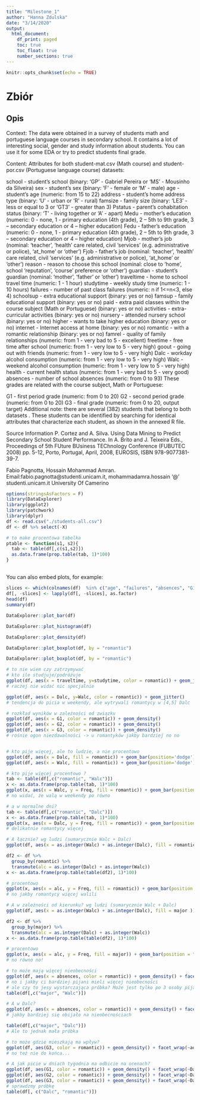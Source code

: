 ```yaml
---
title: "Milestone_1"
author: "Hanna Zdulska"
date: "3/14/2020"
output:
  html_document:
    df_print: paged
    toc: true
    toc_float: true
    number_sections: true
---
```


```r
knitr::opts_chunk$set(echo = TRUE)
```

# Zbiór

## Opis
Context:
The data were obtained in a survey of students math and portuguese language courses in secondary school. It contains a lot of interesting social, gender and study information about students. You can use it for some EDA or try to predict students final grade.

Content:
Attributes for both student-mat.csv (Math course) and student-por.csv (Portuguese language course) datasets:

school - student's school (binary: 'GP' - Gabriel Pereira or 'MS' - Mousinho da Silveira)
sex - student's sex (binary: 'F' - female or 'M' - male)
age - student's age (numeric: from 15 to 22)
address - student's home address type (binary: 'U' - urban or 'R' - rural)
famsize - family size (binary: 'LE3' - less or equal to 3 or 'GT3' - greater than 3)
Pstatus - parent's cohabitation status (binary: 'T' - living together or 'A' - apart)
Medu - mother's education (numeric: 0 - none, 1 - primary education (4th grade), 2 – 5th to 9th grade, 3 – secondary education or 4 – higher education)
Fedu - father's education (numeric: 0 - none, 1 - primary education (4th grade), 2 – 5th to 9th grade, 3 – secondary education or 4 – higher education)
Mjob - mother's job (nominal: 'teacher', 'health' care related, civil 'services' (e.g. administrative or police), 'at_home' or 'other')
Fjob - father's job (nominal: 'teacher', 'health' care related, civil 'services' (e.g. administrative or police), 'at_home' or 'other')
reason - reason to choose this school (nominal: close to 'home', school 'reputation', 'course' preference or 'other')
guardian - student's guardian (nominal: 'mother', 'father' or 'other')
traveltime - home to school travel time (numeric: 1 - 1 hour)
studytime - weekly study time (numeric: 1 - 10 hours)
failures - number of past class failures (numeric: n if 1<=n<3, else 4)
schoolsup - extra educational support (binary: yes or no)
famsup - family educational support (binary: yes or no)
paid - extra paid classes within the course subject (Math or Portuguese) (binary: yes or no)
activities - extra-curricular activities (binary: yes or no)
nursery - attended nursery school (binary: yes or no)
higher - wants to take higher education (binary: yes or no)
internet - Internet access at home (binary: yes or no)
romantic - with a romantic relationship (binary: yes or no)
famrel - quality of family relationships (numeric: from 1 - very bad to 5 - excellent)
freetime - free time after school (numeric: from 1 - very low to 5 - very high)
goout - going out with friends (numeric: from 1 - very low to 5 - very high)
Dalc - workday alcohol consumption (numeric: from 1 - very low to 5 - very high)
Walc - weekend alcohol consumption (numeric: from 1 - very low to 5 - very high)
health - current health status (numeric: from 1 - very bad to 5 - very good)
absences - number of school absences (numeric: from 0 to 93)
These grades are related with the course subject, Math or Portuguese:

G1 - first period grade (numeric: from 0 to 20)
G2 - second period grade (numeric: from 0 to 20)
G3 - final grade (numeric: from 0 to 20, output target)
Additional note: there are several (382) students that belong to both datasets .
These students can be identified by searching for identical attributes
that characterize each student, as shown in the annexed R file.

Source Information
P. Cortez and A. Silva. Using Data Mining to Predict Secondary School Student Performance. In A. Brito and J. Teixeira Eds., Proceedings of 5th FUture BUsiness TEChnology Conference (FUBUTEC 2008) pp. 5-12, Porto, Portugal, April, 2008, EUROSIS, ISBN 978-9077381-39-7.

Fabio Pagnotta, Hossain Mohammad Amran.
Email:fabio.pagnotta\@studenti.unicam.it, mohammadamra.hossain '@' studenti.unicam.it
University Of Camerino

```r
options(stringsAsFactors = F)
library(DataExplorer)
library(ggplot2)
library(patchwork)
library(dplyr)
df <- read.csv("./students-all.csv")
df <- df %>% select(-X)

# to make procentowa tabelka
ptable <- function(s1, s2){
  tab <- table(df[,c(s1,s2)])
  as.data.frame(prop.table(tab, 1)*100)
}
```

## 

You can also embed plots, for example:

```r
slices <- which(colnames(df)  %in% c("age", "failures", "absences", "G1", "G2", "G3"))
df[, -slices] <- lapply(df[, -slices], as.factor)
head(df)
summary(df)
```

```r
DataExplorer::plot_bar(df)
```


```r
DataExplorer::plot_histogram(df)
```



```r
DataExplorer::plot_density(df)
```
```r
DataExplorer::plot_boxplot(df, by = "romantic")
```


```r
DataExplorer::plot_boxplot(df, by = "romantic")
```

```r
# to nie wiem czy zatrzymywać
# kto ile studjuje/podróżuje
ggplot(df, aes(x = traveltime, y=studytime, color = romantic)) + geom_jitter()
# raczej nie widać nic specjalnie

ggplot(df, aes(x = Dalc, y=Walc, color = romantic)) + geom_jitter()
# tendencja do picia w weekendy, ale wytrywali romantycy w [4,5] Dalc

# rozkład wyników w zależności od związku
ggplot(df, aes(x = G1, color = romantic)) + geom_density()
ggplot(df, aes(x = G2, color = romantic)) + geom_density()
ggplot(df, aes(x = G3, color = romantic)) + geom_density()
# rośnie ogon niezdawalności -> u romantyków jakby bardziej no no 


# kto pije więcej, ale to ludzie, a nie procentowo
ggplot(df, aes(x = Dalc, fill = romantic)) + geom_bar(position='dodge')
ggplot(df, aes(x = Walc, fill = romantic)) + geom_bar(position='dodge')


```
```r
# kto pije więcej procentowo ?
tab <- table(df[,c("romantic", "Walc")])
x <- as.data.frame(prop.table(tab, 1)*100)
ggplot(x, aes(x = Walc, y = Freq, fill = romantic)) + geom_bar(position = "dodge", stat = "identity")
# no widać, że walą w weekendy po równo

# a w normalne dni?
tab <- table(df[,c("romantic", "Dalc")])
x <- as.data.frame(prop.table(tab, 1)*100)
ggplot(x, aes(x = Dalc, y = Freq, fill = romantic)) + geom_bar(position = "dodge", stat = "identity")
# delikatnie romantycy więcej
```
```r
# A łącznie? wg ludzi (sumarycznie Walc + Dalc)
ggplot(df, aes(x = as.integer(Walc) + as.integer(Dalc), fill = romantic )) + geom_bar(position = "dodge")

df2 <- df %>% 
  group_by(romantic) %>%
  transmute(alc = as.integer(Dalc) + as.integer(Walc))
x <- as.data.frame(prop.table(table(df2), 1)*100)

# procentowo
ggplot(x, aes(x = alc, y = Freq, fill = romantic)) + geom_bar(position = "dodge", stat = "identity")
# no jakby romantycy więcej walili
```

```r
# A w zależności od kierunku? wg ludzi (sumarycznie Walc + Dalc)
ggplot(df, aes(x = as.integer(Walc) + as.integer(Dalc), fill = major )) + geom_bar(position = "dodge")

df2 <- df %>% 
  group_by(major) %>%
  transmute(alc = as.integer(Dalc) + as.integer(Walc))
x <- as.data.frame(prop.table(table(df2), 1)*100)

# procentowo
ggplot(x, aes(x = alc, y = Freq, fill = major)) + geom_bar(position = "dodge", stat = "identity")
# no równo no!
```

```r
# to może mają więcej nieobecności
ggplot(df, aes(x = absences, color = romantic)) + geom_density() + facet_grid(major~Walc)
# no i jakby ci bardziej pijani mieli więcej nieobecności
# ale czy to jesy wystarczająca próbka? Może jest tylko po 3 osoby pijące na lvl5?
table(df[,c("major", "Walc")])

# A w Dalc?
ggplot(df, aes(x = absences, color = romantic)) + geom_density() + facet_grid(major~Dalc)
# jakby bardziej się obijało na nieobecnościach

table(df[,c("major", "Dalc")])
# Ale to jednak mała próbka
```


```r
# to może gdzie mieszkają ma wpływ?
ggplot(df, aes(G3, color = romantic)) + geom_density() + facet_wrap(~address)
# no też nie do końca...

# A jak picie w dniach tygodnia ma odbicie na ocenach?
ggplot(df, aes(G1, color = romantic)) + geom_density() + facet_wrap(~Dalc)
ggplot(df, aes(G2, color = romantic)) + geom_density() + facet_wrap(~Dalc)
ggplot(df, aes(G3, color = romantic)) + geom_density() + facet_wrap(~Dalc)
# sprawdzmy próbkę
table(df[, c("Dalc", "romantic")])
```

